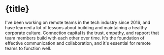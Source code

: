 
# {title}

<Published date={published} />

I've been working on remote teams in the tech industry since 2016, and have
learned a lot of lessons about building and maintaining a healthy corporate
culture. Connection capital is the trust, empathy, and rapport that team members
build with each other over time. It's the foundation of effective communication
and collaboration, and it's essential for remote teams to function well.
